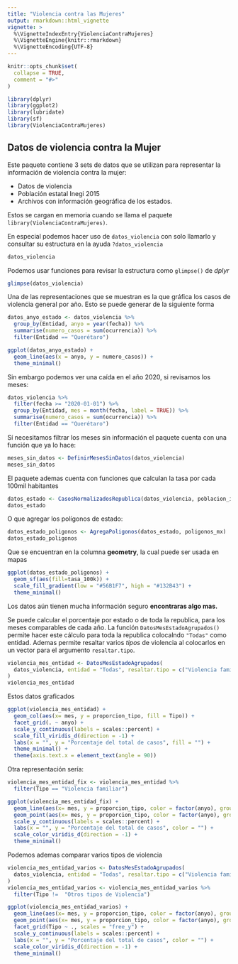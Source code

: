 ```yaml
---
title: "Violencia contra las Mujeres"
output: rmarkdown::html_vignette
vignette: >
  %\VignetteIndexEntry{ViolenciaContraMujeres}
  %\VignetteEngine{knitr::rmarkdown}
  %\VignetteEncoding{UTF-8}
---
```


```r
knitr::opts_chunk$set(
  collapse = TRUE,
  comment = "#>"
)
```

```r
library(dplyr)
library(ggplot2)
library(lubridate)
library(sf)
library(ViolenciaContraMujeres)
```

## Datos de violencia contra la Mujer

Este paquete contiene 3 sets de datos que se utilizan para representar la información de violencia contra la mujer:

- Datos de violencia
- Población estatal Inegi 2015
- Archivos con información geográfica de los estados.

Estos se cargan en memoria cuando se llama el paquete `library(ViolenciaContraMujeres)`.

En especial podemos hacer uso de `datos_violencia` con solo llamarlo y consultar su estructura en la ayuda `?datos_violencia`

```r
datos_violencia
```

Podemos usar funciones para revisar la estructura como `glimpse()` de *dplyr*

```r
glimpse(datos_violencia)
```

Una de las representaciones que se muestran es la que gráfica los casos de violencia general por año. 
Esto se puede generar de la siguiente forma

```r

datos_anyo_estado <- datos_violencia %>% 
  group_by(Entidad, anyo = year(fecha)) %>% 
  summarise(numero_casos = sum(ocurrencia)) %>% 
  filter(Entidad == "Querétaro")

ggplot(datos_anyo_estado) +
  geom_line(aes(x = anyo, y = numero_casos)) +
  theme_minimal()
```

Sin embargo podemos ver una caída en el año 2020, si revisamos los meses:

```r
datos_violencia %>% 
  filter(fecha >= "2020-01-01") %>% 
  group_by(Entidad, mes = month(fecha, label = TRUE)) %>% 
  summarise(numero_casos = sum(ocurrencia)) %>% 
  filter(Entidad == "Querétaro")
```

Sí necesitamos filtrar los meses sin información el paquete cuenta con una función que ya lo hace:

```r
meses_sin_datos <- DefinirMesesSinDatos(datos_violencia)
meses_sin_datos
```

El paquete ademas cuenta con funciones que calculan la tasa por cada 100mil habitantes

```r
datos_estado <- CasosNormalizadosRepublica(datos_violencia, poblacion_inegi_2015)
datos_estado
```

O que agregar los polígonos de estado:

```r
datos_estado_poligonos <- AgregaPoligonos(datos_estado, poligonos_mx)
datos_estado_poligonos
```

Que se encuentran en la columna **geometry**, la cual puede ser usada en mapas

```r
ggplot(datos_estado_poligonos) +
  geom_sf(aes(fill=tasa_100k)) +
  scale_fill_gradient(low = "#56B1F7", high = "#132B43") +
  theme_minimal()
```

Los datos aún tienen mucha información seguro **encontraras algo mas.**

Se puede calcular el porcentaje por estado o de toda la republica, para los meses comparables de cada año. La función 
`DatosMesEstadoAgrupados()` permite hacer este cálculo para toda la republica colocalndo `"Todas"` como entidad.
Ademas permite resaltar varios *tipos* de violencia al colocarlos en un vector para el argumento `resaltar.tipo`.

```r
violencia_mes_entidad <- DatosMesEstadoAgrupados(
  datos_violencia, entidad = "Todas", resaltar.tipo = c("Violencia familiar")
)
violencia_mes_entidad
```

Estos datos graficados 

```r
ggplot(violencia_mes_entidad) +
  geom_col(aes(x= mes, y = proporcion_tipo, fill = Tipo)) +
  facet_grid(. ~ anyo) +
  scale_y_continuous(labels = scales::percent) +
  scale_fill_viridis_d(direction = -1) +
  labs(x = "", y = "Porcentaje del total de casos", fill = "") +
  theme_minimal() +
  theme(axis.text.x = element_text(angle = 90))
```

Otra representación sería:

```r
violencia_mes_entidad_fix <- violencia_mes_entidad %>% 
  filter(Tipo == "Violencia familiar")

ggplot(violencia_mes_entidad_fix) +
  geom_line(aes(x= mes, y = proporcion_tipo, color = factor(anyo), group = factor(anyo))) +
  geom_point(aes(x= mes, y = proporcion_tipo, color = factor(anyo), group = factor(anyo))) +
  scale_y_continuous(labels = scales::percent) +
  labs(x = "", y = "Porcentaje del total de casos", color = "") +
  scale_color_viridis_d(direction = -1) +
  theme_minimal()
```

Podemos ademas comparar varios tipos de violencia

```r
violencia_mes_entidad_varios <- DatosMesEstadoAgrupados(
  datos_violencia, entidad = "Todas", resaltar.tipo = c("Violencia familiar", "Abuso sexual")
)
violencia_mes_entidad_varios <- violencia_mes_entidad_varios %>% 
  filter(Tipo !=  "Otros tipos de Violencia")

ggplot(violencia_mes_entidad_varios) +
  geom_line(aes(x= mes, y = proporcion_tipo, color = factor(anyo), group = factor(anyo))) +
  geom_point(aes(x= mes, y = proporcion_tipo, color = factor(anyo), group = factor(anyo))) +
  facet_grid(Tipo ~ ., scales = "free_y") +
  scale_y_continuous(labels = scales::percent) +
  labs(x = "", y = "Porcentaje del total de casos", color = "") +
  scale_color_viridis_d(direction = -1) +
  theme_minimal()
```

